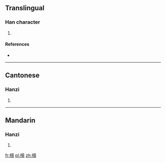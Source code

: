 ==Translingual==

===Han character===
{{Han char|rn=75|rad=木|as=15|sn=19|four=4298<sub>6</sub>|canj=木竹中金 (DHLC)}}

# {{defn|Han|sort=木15}}

====References====
* {{Han ref|kx=0559.300|dkj=15788|dj=0949.050|hdz=21314.100|uh=6ACD|ud=27341|bh=F257|bd=62039}}

----

==Cantonese==

===Hanzi===
{{yue-hanzi|jyut=|y=jat1}}

# {{defn|Cantonese|sort=木15}}

----

==Mandarin==

===Hanzi===
{{cmn-hanzi|pin=[[zhì]] ([[zhi4]])|wg=chih<sup>4</sup>}}

# {{defn|Mandarin|sort=木15}}

[[fr:櫍]]
[[pl:櫍]]
[[zh:櫍]]